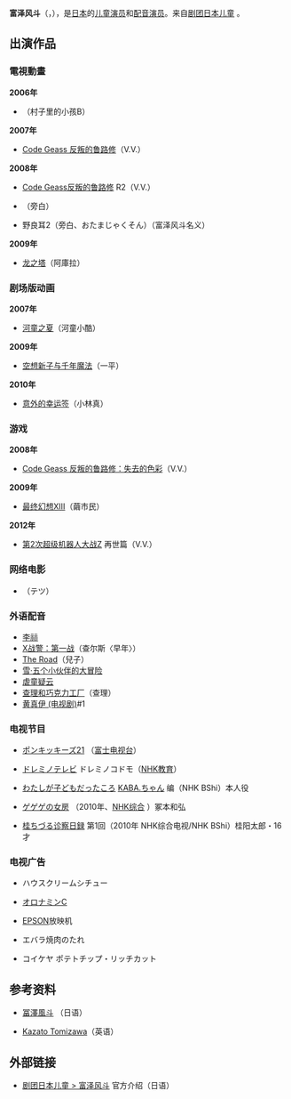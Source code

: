 {{艺人
|姓名 = 富泽风斗
|类型 = 配音演员
|图片 =
|图片尺寸 =
|图片简介 =
|本名 =
|外文名 = 冨澤 風斗
|外文 = 
|罗马拼音 = Tomizawa Kazato 
|英文名 =
|昵称 =
|其他艺名 =
|国籍 = {{JPN}}
|民族 =
|籍贯 =
|出生日期 = {{birth_date_and_age|1996|5|17}}
|出生地点 = [[日本|日本]][[東京都|東京都]]
|逝世日期 =
|逝世地点 =
|职业 = [[演员|演员]]、[[声优|声优]]
|语言 =
|三围 =
|教育程度 =
|宗教信仰 =
|配偶 =
|儿女 =
|父母 =
|音乐类型 =
|演奏乐器 =
|出道地点 =
|出道作 =
|出道日期 =
|代表作 =
|活跃年代 =
|唱片公司 =
|经纪公司 =
|网站 =
|相关团体 = [http://ja.wikipedia.org/wiki/%E5%8A%87%E5%9B%A3%E6%97%A5%E6%9C%AC%E5%85%90%E7%AB%A5 剧团日本儿童]
|奖项 =
|IMDb =
|现任成员 =
|过往成员 =
|音乐专辑 =
|电影 =
|主持节目 =
|电视剧 =
|广播剧 =
|舞台剧 =
|书籍 =
|academyawards =
|afiawards =
|arielaward =
|baftaawards =
|cesarawards =
|emmyawards =
|filmfareawards =
|geminiawards =
|goldenglobeawards =
|goldenraspberryawards =
|goyaawards =
|grammyawards =
|olivierawards =
|iftaawards =
|imageaward =
|nationalfilmawards =
|screenactorsguildawards =
|tonyawards =
}}
{{japanese|japanese=冨澤 風斗|kana=とみざわ かざと|romaji=Tomizawa Kazeto}}

'''富泽风斗'''（{{jpn|j=冨澤 風斗|hg=とみざわ かざと|rm=Tomizawa Kazeto}}，{{bd|1996年|5月17日|catIdx=Tomizawa, Kazeto}}），是[[日本|日本]]的[[儿童|儿童]][[演员|演员]]和[[配音演员|配音演员]]。来自[http://ja.wikipedia.org/wiki/%E5%8A%87%E5%9B%A3%E6%97%A5%E6%9C%AC%E5%85%90%E7%AB%A5 剧团日本儿童] {{Wayback|url=http://ja.wikipedia.org/wiki/%E5%8A%87%E5%9B%A3%E6%97%A5%E6%9C%AC%E5%85%90%E7%AB%A5 |date=20201013183031 }}。

==出演作品==
===電視動畫===
'''2006年'''
*{{tsl|ja|ケモノヅメ|兽爪}}（村子里的小孩B）

'''2007年'''
*[[Code_Geass_反叛的鲁路修|Code Geass 反叛的鲁路修]]（V.V.）

'''2008年'''
*[[Code_Geass反叛的鲁路修|Code Geass反叛的鲁路修]] R2（V.V.）
*{{tsl|ja|のらみみ|野良耳}}（旁白）
*野良耳2（旁白、おたまじゃくそん）（富泽风斗名义）

'''2009年'''
*[[龙之塔|龙之塔]]（阿庫拉）

===剧场版动画===
'''2007年'''
*[[河童之夏|河童之夏]]（河童小酷）

'''2009年'''
*[[新子与千年魔法|空想新子与千年魔法]]（一平）

'''2010年'''
*[[意外的幸运签|意外的幸运签]]（小林真）

===游戏===
'''2008年'''
*[[Code_Geass_反叛的鲁路修：失去的色彩|Code Geass 反叛的鲁路修：失去的色彩]]（V.V.）

'''2009年'''
*[[最终幻想XIII|最终幻想XIII]]（繭市民）

'''2012年'''
*[[第2次超级机器人大战Z|第2次超级机器人大战Z]] 再世篇（V.V.）

===网络电影===
*{{tsl|ja|探偵事務所5|探侦事务所5}}（テツ）

===外语配音===
*[[李祘_(電視劇)|李祘]]
*[[X战警：第一战|X战警：第一战]]（查尔斯〈早年〉）
*[[The_Road|The Road]]（兒子）
*[[雪·五个小伙伴的大冒险|雪·五个小伙伴的大冒险]]
*[[虐童疑云|虐童疑云]]
*[[查理和巧克力工厂|查理和巧克力工厂]]（查理）
*[[黄真伊_(电视剧)|黄真伊 (电视剧)]]#1

===电视节目===
*[http://ja.wikipedia.org/wiki/%E3%83%9D%E3%83%B3%E3%82%AD%E3%83%83%E3%82%AD%E3%83%BC%E3%82%BA21 ポンキッキーズ21] {{Wayback|url=http://ja.wikipedia.org/wiki/%E3%83%9D%E3%83%B3%E3%82%AD%E3%83%83%E3%82%AD%E3%83%BC%E3%82%BA21 |date=20201106075648 }}（[[富士电视台|富士电视台]]）

*[http://ja.wikipedia.org/wiki/%E3%83%89%E3%83%AC%E3%83%9F%E3%83%8E%E3%83%86%E3%83%AC%E3%83%93 ドレミノテレビ] {{Wayback|url=http://ja.wikipedia.org/wiki/%E3%83%89%E3%83%AC%E3%83%9F%E3%83%8E%E3%83%86%E3%83%AC%E3%83%93 |date=20210113103232 }}ドレミノコドモ（[[NHK教育|NHK教育]]）

*[http://ja.wikipedia.org/wiki/%E3%82%8F%E3%81%9F%E3%81%97%E3%81%8C%E5%AD%90%E3%81%A9%E3%82%82%E3%81%A0%E3%81%A3%E3%81%9F%E3%81%93%E3%82%8D_(%E3%83%86%E3%83%AC%E3%83%93%E7%95%AA%E7%B5%84) わたしが子どもだったころ] {{Wayback|url=http://ja.wikipedia.org/wiki/%E3%82%8F%E3%81%9F%E3%81%97%E3%81%8C%E5%AD%90%E3%81%A9%E3%82%82%E3%81%A0%E3%81%A3%E3%81%9F%E3%81%93%E3%82%8D_(%E3%83%86%E3%83%AC%E3%83%93%E7%95%AA%E7%B5%84) |date=20210117002954 }} [http://ja.wikipedia.org/wiki/KABA.%E3%81%A1%E3%82%83%E3%82%93 KABA.ちゃん] {{Wayback|url=http://ja.wikipedia.org/wiki/KABA.%E3%81%A1%E3%82%83%E3%82%93 |date=20210220061231 }}编（NHK BShi）本人役

*[http://ja.wikipedia.org/wiki/%E3%82%B2%E3%82%B2%E3%82%B2%E3%81%AE%E5%A5%B3%E6%88%BF ゲゲゲの女房] {{Wayback|url=http://ja.wikipedia.org/wiki/%E3%82%B2%E3%82%B2%E3%82%B2%E3%81%AE%E5%A5%B3%E6%88%BF |date=20210126080117 }}（2010年、[http://ja.wikipedia.org/wiki/NHK%E7%B7%8F%E5%90%88%E3%83%86%E3%83%AC%E3%83%93%E3%82%B8%E3%83%A7%E3%83%B3 NHK综合] {{Wayback|url=http://ja.wikipedia.org/wiki/NHK%E7%B7%8F%E5%90%88%E3%83%86%E3%83%AC%E3%83%93%E3%82%B8%E3%83%A7%E3%83%B3 |date=20210216074101 }}）冢本和弘

*[http://ja.wikipedia.org/wiki/%E8%97%8D%E6%9F%93%E8%A2%B4%E3%81%8A%E5%8C%99%E5%B8%96 桂ちづる诊察日録] {{Wayback|url=http://ja.wikipedia.org/wiki/%E8%97%8D%E6%9F%93%E8%A2%B4%E3%81%8A%E5%8C%99%E5%B8%96 |date=20201128031827 }}第1回（2010年 NHK综合电视/NHK BShi）桂阳太郎・16才

===电视广告===
*ハウスクリームシチュー

*[http://ja.wikipedia.org/wiki/%E3%82%AA%E3%83%AD%E3%83%8A%E3%83%9F%E3%83%B3C%E3%83%89%E3%83%AA%E3%83%B3%E3%82%AF オロナミンC] {{Wayback|url=http://ja.wikipedia.org/wiki/%E3%82%AA%E3%83%AD%E3%83%8A%E3%83%9F%E3%83%B3C%E3%83%89%E3%83%AA%E3%83%B3%E3%82%AF |date=20210114121255 }}

*[[EPSON|EPSON]]放映机

*エバラ焼肉のたれ

*コイケヤ ポテトチップ・リッチカット

==参考资料==
*[http://ja.wikipedia.org/wiki/%E5%86%A8%E6%BE%A4%E9%A2%A8%E6%96%97 <nowiki>冨澤風斗</nowiki>] {{Wayback|url=http://ja.wikipedia.org/wiki/%E5%86%A8%E6%BE%A4%E9%A2%A8%E6%96%97 |date=20201030154653 }}（日语）

*[https://web.archive.org/web/20131105131645/http://en.wikipedia.org/wiki/Kazato_Tomizawa Kazato Tomizawa]（英语）

==外部链接==
*[https://web.archive.org/web/20131105045948/http://nihonjido-sp.co.jp/web/talent/index/id/105 剧团日本儿童 > 富泽风斗] 官方介绍（日语）